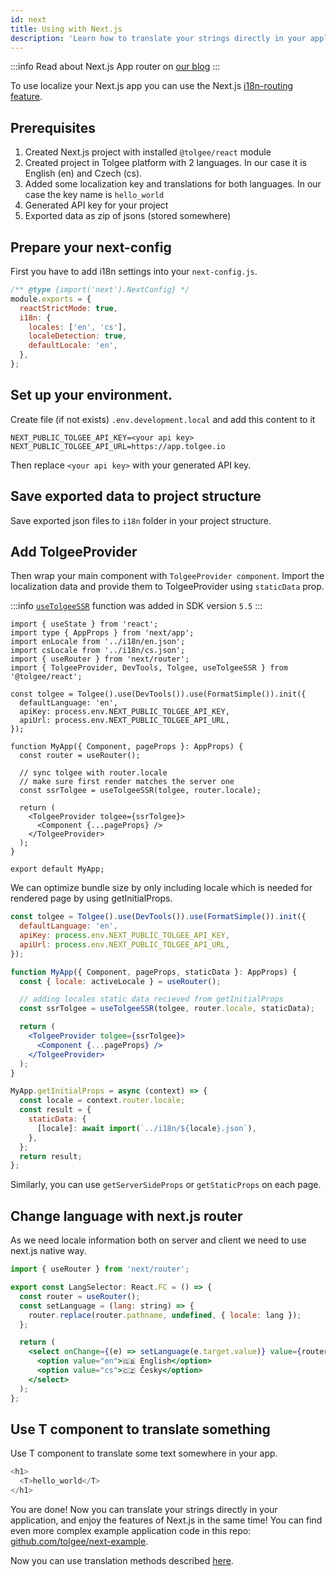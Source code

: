 ```yaml
---
id: next
title: Using with Next.js
description: 'Learn how to translate your strings directly in your application, and enjoy the features of Next.js in the same time.'
---
```


:::info
Read about Next.js App router on [our blog](/blog/how-to-setup-tolgee-with-nextjs-app-router)
:::

To use localize your Next.js app you can use the Next.js [i18n-routing feature](https://nextjs.org/docs/advanced-features/i18n-routing).

## Prerequisites

1. Created Next.js project with installed `@tolgee/react` module
2. Created project in Tolgee platform with 2 languages. In our case it is English (en) and Czech (cs).
3. Added some localization key and translations for both languages. In our case the key name is `hello_world`
4. Generated API key for your project
5. Exported data as zip of jsons (stored somewhere)

## Prepare your next-config

First you have to add i18n settings into your `next-config.js`.

```javascript
/** @type {import('next').NextConfig} */
module.exports = {
  reactStrictMode: true,
  i18n: {
    locales: ['en', 'cs'],
    localeDetection: true,
    defaultLocale: 'en',
  },
};
```

## Set up your environment.

Create file (if not exists) `.env.development.local` and add this content to it

```
NEXT_PUBLIC_TOLGEE_API_KEY=<your api key>
NEXT_PUBLIC_TOLGEE_API_URL=https://app.tolgee.io
```

Then replace `<your api key>` with your generated API key.

## Save exported data to project structure

Save exported json files to `i18n` folder in your project structure.

## Add TolgeeProvider

Then wrap your main component with `TolgeeProvider component`.
Import the localization data and provide them to TolgeeProvider using `staticData` prop.

:::info
[`useTolgeeSSR`](/integrations/react/api.mdx#hook-usetolgeessr) function was added in SDK version `5.5`
:::

```tsx
import { useState } from 'react';
import type { AppProps } from 'next/app';
import enLocale from '../i18n/en.json';
import csLocale from '../i18n/cs.json';
import { useRouter } from 'next/router';
import { TolgeeProvider, DevTools, Tolgee, useTolgeeSSR } from '@tolgee/react';

const tolgee = Tolgee().use(DevTools()).use(FormatSimple()).init({
  defaultLanguage: 'en',
  apiKey: process.env.NEXT_PUBLIC_TOLGEE_API_KEY,
  apiUrl: process.env.NEXT_PUBLIC_TOLGEE_API_URL,
});

function MyApp({ Component, pageProps }: AppProps) {
  const router = useRouter();

  // sync tolgee with router.locale
  // make sure first render matches the server one
  const ssrTolgee = useTolgeeSSR(tolgee, router.locale);

  return (
    <TolgeeProvider tolgee={ssrTolgee}>
      <Component {...pageProps} />
    </TolgeeProvider>
  );
}

export default MyApp;
```

We can optimize bundle size by only including locale which is needed for rendered page by using getInitialProps.

```jsx
const tolgee = Tolgee().use(DevTools()).use(FormatSimple()).init({
  defaultLanguage: 'en',
  apiKey: process.env.NEXT_PUBLIC_TOLGEE_API_KEY,
  apiUrl: process.env.NEXT_PUBLIC_TOLGEE_API_URL,
});

function MyApp({ Component, pageProps, staticData }: AppProps) {
  const { locale: activeLocale } = useRouter();

  // adding locales static data recieved from getInitialProps
  const ssrTolgee = useTolgeeSSR(tolgee, router.locale, staticData);

  return (
    <TolgeeProvider tolgee={ssrTolgee}>
      <Component {...pageProps} />
    </TolgeeProvider>
  );
}

MyApp.getInitialProps = async (context) => {
  const locale = context.router.locale;
  const result = {
    staticData: {
      [locale]: await import(`../i18n/${locale}.json`),
    },
  };
  return result;
};
```

Similarly, you can use `getServerSideProps` or `getStaticProps` on each page.

## Change language with next.js router

As we need locale information both on server and client we need to use next.js native way.

```jsx
import { useRouter } from 'next/router';

export const LangSelector: React.FC = () => {
  const router = useRouter();
  const setLanguage = (lang: string) => {
    router.replace(router.pathname, undefined, { locale: lang });
  };

  return (
    <select onChange={(e) => setLanguage(e.target.value)} value={router.locale}>
      <option value="en">🇬🇧 English</option>
      <option value="cs">🇨🇿 Česky</option>
    </select>
  );
};
```

## Use T component to translate something

Use T component to translate some text somewhere in your app.

```typescript jsx
<h1>
  <T>hello_world</T>
</h1>
```

You are done! Now you can translate your strings directly in your application, and enjoy the features of Next.js in the same time!
You can find even more complex example application code in this repo: [github.com/tolgee/next-example](https://github.com/tolgee/next-example).

Now you can use translation methods described [here](/translating.mdx).
